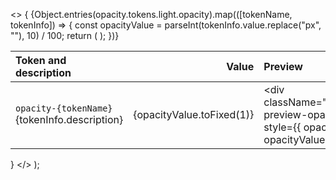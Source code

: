 
  <>
    {
      <table className="docs my-6">
        <thead>
          <tr>
            <th align="left">Token and description</th>
            <th align="right">
              <span className="pr-4">Value</span>
            </th>
            <th className="hidden sm:table-cell" align="left">
              Preview
            </th>
          </tr>
        </thead>
        <tbody>
          {Object.entries(opacity.tokens.light.opacity).map(([tokenName, tokenInfo]) => {
            const opacityValue = parseInt(tokenInfo.value.replace("px", ""), 10) / 100;
            return (
              <tr key={tokenName}>
                <td className="w-full">
                  <div className="cell-tokens-name">
                    <code className="font-medium">opacity-{tokenName}</code>
                    <div className="cell-description-tokens">{tokenInfo.description}</div>
                  </div>
                </td>
                <td>
                  <div className="cell-value-scale" align="right">
                    {opacityValue.toFixed(1)}
                  </div>
                </td>
                <td className="hidden sm:table-cell">
                  <div className="cell-preview-opacity" style={{ opacity: opacityValue }}></div>
                </td>
              </tr>
            );
          })}
        </tbody>
      </table>
    }
  </>
);
